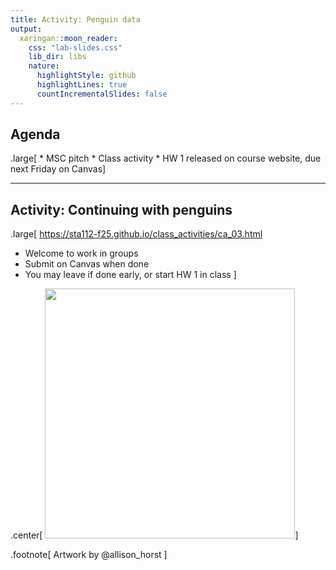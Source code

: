 ```yaml
---
title: Activity: Penguin data
output:
  xaringan::moon_reader:
    css: "lab-slides.css"
    lib_dir: libs
    nature:
      highlightStyle: github
      highlightLines: true
      countIncrementalSlides: false
---
```


## Agenda

.large[
* MSC pitch
* Class activity
* HW 1 released on course website, due next Friday on Canvas
]

---

## Activity: Continuing with penguins

.large[
[https://sta112-f25.github.io/class_activities/ca_03.html](https://sta112-f25.github.io/class_activities/ca_03.html)

* Welcome to work in groups
* Submit on Canvas when done
* You may leave if done early, or start HW 1 in class
]

.center[
<img src="penguin_art.png" width="400">
]

.footnote[
Artwork by @allison_horst
]